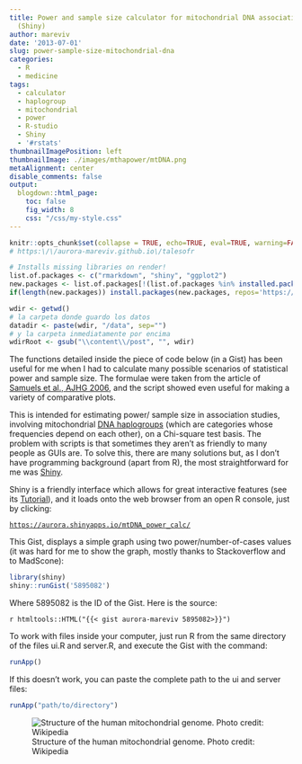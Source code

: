 ```yaml
---
title: Power and sample size calculator for mitochondrial DNA association studies
  (Shiny)
author: mareviv
date: '2013-07-01'
slug: power-sample-size-mitochondrial-dna
categories:
  - R
  - medicine
tags:
  - calculator
  - haplogroup
  - mitochondrial
  - power
  - R-studio
  - Shiny 
  - '#rstats'
thumbnailImagePosition: left
thumbnailImage: ./images/mthapower/mtDNA.png
metaAlignment: center
disable_comments: false
output:
  blogdown::html_page:
    toc: false
    fig_width: 8
    css: "/css/my-style.css"
---
```


```r
knitr::opts_chunk$set(collapse = TRUE, echo=TRUE, eval=TRUE, warning=FALSE, message=FALSE, comment="  ")
# https:\/\/aurora-mareviv.github.io\/talesofr
```

```r
# Installs missing libraries on render!
list.of.packages <- c("rmarkdown", "shiny", "ggplot2")
new.packages <- list.of.packages[!(list.of.packages %in% installed.packages()[,"Package"])]
if(length(new.packages)) install.packages(new.packages, repos='https://cran.rstudio.com/')
```

```r
wdir <- getwd() 
# la carpeta donde guardo los datos
datadir <- paste(wdir, "/data", sep="")
# y la carpeta inmediatamente por encima
wdirRoot <- gsub("\\content\\/post", "", wdir) 
```


The functions detailed inside the piece of code below (in a Gist) has been useful for me when I had to calculate many possible scenarios of statistical power and sample size. The formulae were taken from the article of [Samuels et al., AJHG 2006](http://www.ncbi.nlm.nih.gov/pmc/articles/PMC1424681/){target="_blank"}, and the script showed even useful for making a variety of comparative plots.

This is intended for estimating power/ sample size in association studies, involving mitochondrial [DNA haplogroups](http://en.wikipedia.org/wiki/Human_mitochondrial_DNA_haplogroup){target="_blank"} (which are categories whose frequencies depend on each other), on a Chi-square test basis. The problem with scripts is that sometimes they aren't as friendly to many people as GUIs are. To solve this, there are many solutions but, as I don't have programming background (apart from R), the most straightforward for me was [Shiny](http://www.rstudio.com/shiny/){target="_blank"}.

Shiny is a friendly interface which allows for great interactive features (see its [Tutorial](http://rstudio.github.io/shiny/tutorial/#welcome){target="_blank"}), and it loads onto the web browser from an open R console, just by clicking:

[`https://aurora.shinyapps.io/mtDNA_power_calc/`](https://aurora.shinyapps.io/mtDNA_power_calc/){target="_blank"}

This Gist, displays a simple graph using two power/number-of-cases values (it was hard for me to show the graph, mostly thanks to Stackoverflow and to MadScone):

```r
library(shiny)
shiny::runGist('5895082')
```

Where 5895082 is the ID of the Gist. Here is the source:

`r htmltools::HTML("{{< gist aurora-mareviv 5895082>}}")`

To work with files inside your computer, just run R from the same directory of the files ui.R and server.R, and execute the Gist with the command:

```r
runApp()
```

If this doesn't work, you can paste the complete path to the ui and server files:

```r
runApp("path/to/directory")
```

![Structure of the human mitochondrial genome. Photo credit: Wikipedia](/images/mthapower/mtDNA.png) 


